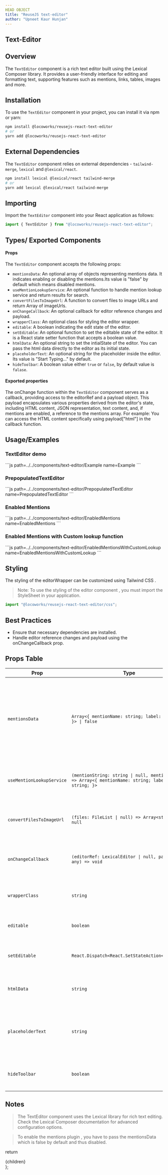 ```yaml
---
HEAD OBJECT
title: "ReuseJS text-editor"
author: "Upneet Kaur Hunjan"
---
```


## Text-Editor

## Overview

The `TextEditor` component is a rich text editor built using the Lexical Composer library. It provides a user-friendly interface for editing and formatting text, supporting features such as mentions, links, tables, images and more.

## Installation

To use the `TextEditor` component in your project, you can install it via npm or yarn:

```bash
npm install @locoworks/reusejs-react-text-editor
# or
yarn add @locoworks/reusejs-react-text-editor
```

## External Dependencies

The `TextEditor` component relies on external dependencies - `tailwind-merge`, `lexical` and `@lexical/react`.

```bash
npm install lexical @lexical/react tailwind-merge
# or
yarn add lexical @lexical/react tailwind-merge
```

## Importing

Import the `TextEditor` component into your React application as follows:

```jsx
import { TextEditor } from "@locoworks/reusejs-react-text-editor";
```

## Types/ Exported Components

#### Props
The `TextEditor` component accepts the following props:
- `mentionsData`: An optional array of objects representing mentions data. It indicates enabling or disabling the mentions.Its value is "false" by default which means disabled mentions.
- `useMentionLookupService`: An optional function to handle mention lookup service and return results for search.
- `convertFilesToImageUrl`: A function to convert files to image URLs and return Array of imageUrls.
- `onChangeCallback`: An optional callback for editor reference changes and payload.
- `wrapperClass`: An optional class for styling the editor wrapper.
- `editable`: A boolean indicating the edit state of the editor.
- `setEditable`: An optional function to set the editable state of the editor. It is a React state setter function that accepts a boolean value.
- `htmlData`: An optional string to set the intialState of the editor. You can pass the html data directly to the editor as its initial state.
- `placeholderText`: An optional string for the placeholder inside the editor. Its value is "Start Typing..." by default.
- `hideToolbar`: A boolean value either `true` or `false`, by default value is `falase`.

#### Exported properties
The onChange function within the `TextEditor` component serves as a callback, providing access to the editorRef and a payload object. This payload encapsulates various properties derived from the editor's state, including HTML content, JSON representation, text content, and, if mentions are enabled, a reference to the mentions array.
For example:
You can access the HTML content specifically using payload["html"] in the callback function.

## Usage/Examples

### TextEditor demo
<Example/>
```js path=../../components/text-editor/Example name=Example
```

### PrepopulatedTextEditor
<PrepopulatedTextEditor/>
```js path=../../components/text-editor/PrepopulatedTextEditor name=PrepopulatedTextEditor
```

### Enabled Mentions 
<EnabledMentions/>
```js path=../../components/text-editor/EnabledMentions name=EnabledMentions
```

### Enabled Mentions with Custom lookup function
<EnabledMentionsWithCustomLookup/>
```js path=../../components/text-editor/EnabledMentionsWithCustomLookup name=EnabledMentionsWithCustomLookup
```

## Styling

The styling of the editorWrapper can be customized using Tailwind CSS .

> Note: To use the styling of the editor component , you must import the StyleSheet in your application.
```jsx
import "@locoworks/reusejs-react-text-editor/css";
```

## Best Practices

- Ensure that necessary dependencies are installed.
- Handle editor reference changes and payload using the onChangeCallback prop.

## Props Table

| Prop                  | Type                                 | Description                                                                                                       |
| --------------------- | ------------------------------------ | ----------------------------------------------------------------------------------------------------------------- |
| `mentionsData	` | `Array<{ mentionName: string; label: string; }> \| false`                             | An optional array of objects representing mentions data. Each object should have mentionName and label properties. Its false by default.                                                           |
| `useMentionLookupService` | `(mentionString: string \| null, mentionsData) => Array<{ mentionName: string; label: string; }>`                             | An optional function to handle mention lookup and return results.                                                           |
| `convertFilesToImageUrl`   | `(files: FileList \| null) => Array<string> \| null`                             | A function to convert files to image URLs and return image URLs.                                                  |
| `onChangeCallback`       | `(editorRef: LexicalEditor \| null, payload: any) => void`                             | An optional callback for editor reference changes and payload.                                                    |
| `wrapperClass`           | `string`                               | An optional class for styling the editor wrapper.                                                                  |
| `editable`               | `boolean`                              | A boolean indicating the edit state of the editor.                                                                |
| `setEditable`            | `React.Dispatch<React.SetStateAction<boolean>>`                             | An optional function to set the editable state of the editor.                        |
| `htmlData`            | `string`                             | An optional string to set the initial state of the editor.                                                       |
| `placeholderText`            | `string`                             | An optional string for the placeholder inside the editor. Its value is "Start Typing..." by default                                                       |
| `hideToolbar`            | `boolean`                             | It accepts either true or false by default it is false.                                                     |

## Notes
>The TextEditor component uses the Lexical library for rich text editing.
Check the Lexical Composer documentation for advanced configuration options.

>To enable the mentions plugin , you have to pass the mentionsData which is false by default and thus disabled.

  return <div className="prose max-w-full mx-4 pb-10" >{children}</div>
};
